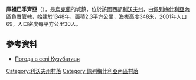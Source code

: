 {{coord|49|37|58|N|24|46|13|E|scale:100000|display=title}}

'''庫祖巴季齊亞'''（{{lang-uk|Кузубатиця}}），是[[烏克蘭|烏克蘭]]的城鎮，位於該國西部[[利沃夫州|利沃夫州]]，由[[佩列梅什利亞內區|佩列梅什利亞內區]]負責管轄，始建於1348年，面積2.3平方公里，海拔高度348米，2001年人口69，人口密度每平方公里30人。

==參考資料==
* [http://weather.in.ua/ua/l'vovskaja/12624 Погода в селі Кузубатиця]

[[Category:利沃夫州村落|Category:利沃夫州村落]]
[[Category:佩列梅什利亞內區村落|Category:佩列梅什利亞內區村落]]


{{Lviv-geo-stub}}